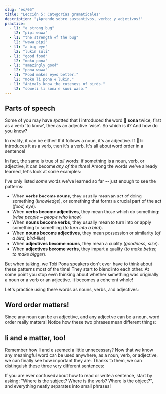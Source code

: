 ```yaml
---
slug: "es/05"
title: "Lección 5: Categorías gramaticales"
description: "¡Aprende sobre sustantivos, verbos y adjetivos!"
practice:
  - l1: "a strong bug"
    l2: "pipi wawa"
  - l1: "the strength of the bug"
    l2: "wawa pipi"
  - l1: "a big eye"
    l2: "lukin suli"
  - l1: "good food"
    l2: "moku pona"
  - l1: "amazingly good"
    l2: "pona wawa"
  - l1: "Food makes eyes better."
    l2: "moku li pona e lukin."
  - l1: "Animals know the cuteness of birds."
    l2: "soweli li sona e suwi waso."
---
```



## Parts of speech

Some of you may have spotted that I introduced the word **󱥡 sona** twice, first as a verb 'to know', then as an adjective 'wise'. So which is it? And how do you know?

In reality, it can be either! If it follows a noun, it's an adjective. If **󱤧 li** introduces it as a verb, then it's a verb. It's all about word order in a sentence!

In fact, the same is true of _all_ words: if something is a noun, verb, or adjective, it can become _any of the three_! Among the words we've already learned, let's look at some examples:

<List>
  <Word sl="lukin" m="N: eye; V: to see" />
  <Word sl="moku" m="N: food; V: to consume, to eat" />
  <Word sl="sona" m="N: knowledge, wisdom; V: to know; Adj: knowledgeable, wise" />
  <Word sl="suli" m="N: size; V: to make bigger, to emphasize; Adj: big, important" />
  <Word sl="pona" m="N: goodness; V: to make better, to improve; Adj: good, pleasant" />
  <Word sl="waso" m="N: bird; V: to make into a bird; Adj: of a bird, bird-like" />
</List>

I've only listed *some* words we've learned so far -- just enough to see the patterns:
* When **verbs become nouns**, they usually mean an act of doing something (*knowledge*), or something that forms a crucial part of the act (*food, eye*).
* When **verbs become adjectives**, they mean those which do something: (*wise people ~ people who know*)
* When **nouns become verbs**, they usually mean to turn into or apply something to something (*to turn into a bird*).
* When **nouns become adjectives**, they mean possession or similarity (*of a bird, bird-like*)
* When **adjectives become nouns**, they mean a quality (*goodness, size*).
* When **adjectives become verbs**, they impart a quality (*to make better, to make bigger*).

But when talking, we Toki Pona speakers don't even have to think about these patterns most of the time! They start to blend into each other. At some point you stop even thinking about whether something was originally a noun or a verb or an adjective. It becomes a coherent whole!

Let's practice using these words as nouns, verbs, and adjectives:

<List>
  <Sentence sl="lukin li pona e sona." m="Eyes improve knowledge." />
  <Sentence sl="moku li suli e pipi." m="Food makes the bugs grow bigger." />
  <Sentence
    sl="moku li wawa e soweli lili."
    m="Food strengthens the small animal."
  />
</List>

## Word order matters!

Since any noun can be an adjective, and any adjective can be a noun, word order really matters! Notice how these two phrases mean different things:

<List>
  <Word sl="soweli suli" m="big animal" />
  <Word sl="suli soweli" m="the size of an animal" />
  <Sentence
    sl="soweli suli li sona e suli soweli."
    m="The big animal knows the size of an animal."
  />
</List>

## li and e matter, too!

Remember how li and e seemed a little unnecessary? Now that we know any meaningful word can be used anywhere, as a noun, verb, or adjective, we can finally see how important they are. Thanks to them, we can distinguish these three very different sentences:

<List>
  <Word sl="soweli sona" m="wise animal" />
  <Word sl="sona pona" m="good knowledge; to know well" />
  <Word sl="pona waso" m="goodness of the bird" />
  <Sentence
    sl="soweli sona li pona e waso."
    m="The wise animal helps the bird."
  />
  <Sentence
    sl="soweli li sona pona e waso."
    m="The animal knows the bird well."
  />
  <Sentence
    sl="soweli li sona e pona waso."
    m="The animal knows how good the bird is."
  />
</List>
If you are ever confused about how to read or write a sentence, start by asking:
"Where is the subject? Where is the verb? Where is the object?", and everything
neatly separates into small phrases!

<Practice exercises={frontmatter.practice} client:load />
